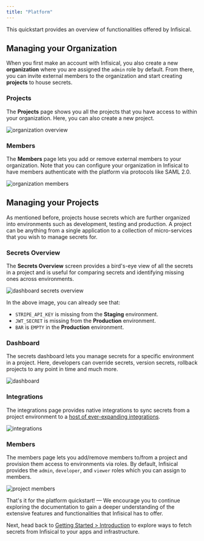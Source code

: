 ---
title: "Platform"
---

This quickstart provides an overview of functionalities offered by Infisical.

## Managing your Organization

When you first make an account with Infisical, you also create a new **organization** where you are assigned the `admin` role by default.
From there, you can invite external members to the organization and start creating **projects** to house secrets.

### Projects

The **Projects** page shows you all the projects that you have access to within your organization.
Here, you can also create a new project. 

![organization overview](../../images/organization-overview.png)

### Members

The **Members** page lets you add or remove external members to your organization. 
Note that you can configure your organization in Infisical to have members authenticate with the platform via protocols like SAML 2.0.

![organization members](../../images/organization-members.png)

## Managing your Projects

As mentioned before, projects house secrets which are further organized into environments such as development, testing and production.
A project can be anything from a single application to a collection of micro-services that you wish to manage secrets for.

### Secrets Overview

The **Secrets Overview** screen provides a bird's-eye view of all the secrets in a project and is useful for comparing secrets and identifying missing ones across environments.

![dashboard secrets overview](../../images/dashboard-secrets-overview.png)

In the above image, you can already see that:
- `STRIPE_API_KEY` is missing from the **Staging** environment.
- `JWT_SECRET` is missing from the **Production** environment.
- `BAR` is `EMPTY` in the **Production** environment.

### Dashboard

The secrets dashboard lets you manage secrets for a specific environment in a project. 
Here, developers can override secrets, version secrets, rollback projects to any point in time and much more.

![dashboard](../../images/dashboard.png)

### Integrations

The integrations page provides native integrations to sync secrets from a project environment to a [host of ever-expanding integrations](/integrations/overview).

![integrations](../../images/integrations.png)

### Members

The members page lets you add/remove members to/from a project and provision them access to environments via roles. By default, Infisical provides the `admin`, `developer`, and `viewer` roles
which you can assign to members.

![project members](../../images/project-members.png)

That's it for the platform quickstart! — We encourage you to continue exploring the documentation to gain a deeper understanding of the extensive features and functionalities that Infisical has to offer.

Next, head back to [Getting Started > Introduction](/documentation/getting-started/overview) to explore ways to fetch secrets from Infisical to your apps and infrastructure.